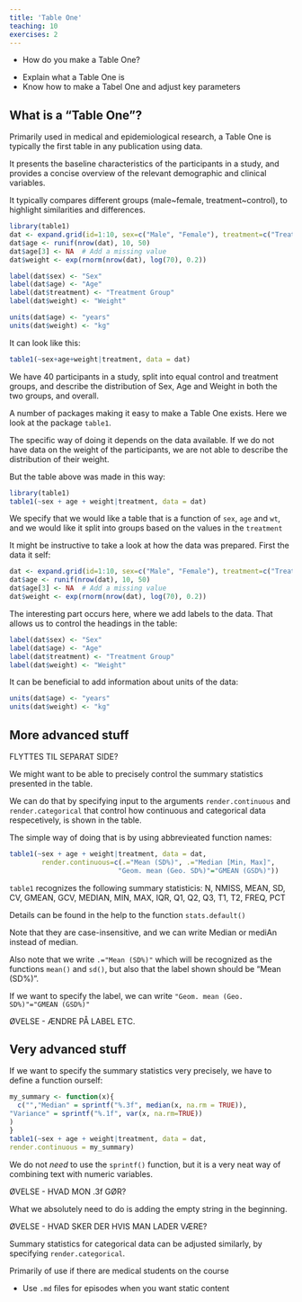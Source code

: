 ```yaml
---
title: 'Table One'
teaching: 10
exercises: 2
---
```


:::::::::::::::::::::::::::::::::::::: questions 

- How do you make a Table One?

::::::::::::::::::::::::::::::::::::::::::::::::

::::::::::::::::::::::::::::::::::::: objectives

- Explain what a Table One is
- Know how to make a Tabel One and adjust key parameters

::::::::::::::::::::::::::::::::::::::::::::::::

## What is a "Table One"?

Primarily used in medical and epidemiological research,
a Table One is typically the first table in any publication
using data.

It presents the baseline characteristics of the participants
in a study, and provides a concise overview of the relevant
demographic and clinical variables. 

It typically compares different groups (male~female, treatment~control), to highlight similarities and differences.


```r
library(table1)
dat <- expand.grid(id=1:10, sex=c("Male", "Female"), treatment=c("Treated", "Placebo"))
dat$age <- runif(nrow(dat), 10, 50)
dat$age[3] <- NA  # Add a missing value
dat$weight <- exp(rnorm(nrow(dat), log(70), 0.2))

label(dat$sex) <- "Sex"
label(dat$age) <- "Age"
label(dat$treatment) <- "Treatment Group"
label(dat$weight) <- "Weight"

units(dat$age) <- "years"
units(dat$weight) <- "kg"
```

It can look like this:
```r
table1(~sex+age+weight|treatment, data = dat)
```
We have 40 participants in a study, split into equal control and treatment groups,
and describe the distribution of Sex, Age and Weight in both the two groups, and overall.

A number of packages making it easy to make a Table One exists. Here we look
at the package `table1`.

The specific way of doing it depends on the data available. If we do not have
data on the weight of the participants, we are not able to describe the distribution
of their weight.

But the table above was made in this way:

```r
library(table1)
table1(~sex + age + weight|treatment, data = dat)
```
We specify that we would like a table that is a function of `sex`, `age` and
`wt`, and we would like it split into groups based on the values in the `treatment`

It might be instructive to take a look at how the data was prepared.
First the data it self:
```r
dat <- expand.grid(id=1:10, sex=c("Male", "Female"), treatment=c("Treated", "Placebo"))
dat$age <- runif(nrow(dat), 10, 50)
dat$age[3] <- NA  # Add a missing value
dat$weight <- exp(rnorm(nrow(dat), log(70), 0.2))
```

The interesting part occurs here, where we add labels to the data. That
allows us to control the headings in the table:
```r
label(dat$sex) <- "Sex"
label(dat$age) <- "Age"
label(dat$treatment) <- "Treatment Group"
label(dat$weight) <- "Weight"
```

It can be beneficial to add information about units of the data:
```r
units(dat$age) <- "years"
units(dat$weight) <- "kg"
```


## More advanced stuff

FLYTTES TIL SEPARAT SIDE?

We might want to be able to precisely control the summary
statistics presented in the table. 

We can do that by specifying input to the arguments
`render.continuous` and `render.categorical` that
control how continuous and categorical data respecetively,
is shown in the table.

The simple way of doing that is by using abbrevieated
function names:

```r
table1(~sex + age + weight|treatment, data = dat,
        render.continuous=c(.="Mean (SD%)", .="Median [Min, Max]",
                           "Geom. mean (Geo. SD%)"="GMEAN (GSD%)"))
```
`table1` recognizes the following summary statisticis:
N, NMISS, MEAN, SD, CV, GMEAN, GCV, MEDIAN, MIN, MAX, IQR, 
Q1, Q2, Q3, T1, T2, FREQ, PCT

Details can be found in the help to the function `stats.default()` 

Note that they are case-insensitive, and we can write Median or mediAn instead
of median. 

Also note that we write `.="Mean (SD%)"` which will be recognized
as the functions `mean()` and `sd()`, but also that the label shown should be
"Mean (SD%)".

If we want to specify the label, we can write `"Geom. mean (Geo. SD%)"="GMEAN (GSD%)"`

ØVELSE - ÆNDRE PÅ LABEL ETC.

## Very advanced stuff

If we want to specify the summary statistics very precisely, we have to 
define a function ourself:

```r
my_summary <- function(x){
  c("","Median" = sprintf("%.3f", median(x, na.rm = TRUE)),
"Variance" = sprintf("%.1f", var(x, na.rm=TRUE))
)
}
table1(~sex + age + weight|treatment, data = dat,
render.continuous = my_summary)
```
We do not _need_ to use the `sprintf()` function, but it is a very neat way of 
combining text with numeric variables. 

ØVELSE - HVAD MON .3f GØR?

What we absolutely need to do is adding the empty string in the beginning.

ØVELSE -  HVAD SKER DER HVIS MAN LADER VÆRE?


Summary statistics for categorical data can be adjusted similarly, by specifying
`render.categorical`.


:::::::::::::::::::::::::::::::::::::::::::::::::::::::::::::::::::: instructor

Primarily of use if there are medical students on the course

::::::::::::::::::::::::::::::::::::::::::::::::::::::::::::::::::::::::::::::::


::::::::::::::::::::::::::::::::::::: keypoints 

- Use `.md` files for episodes when you want static content

::::::::::::::::::::::::::::::::::::::::::::::::

